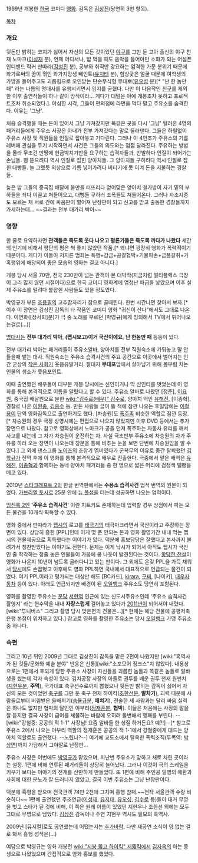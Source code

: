 1999년 개봉한 [[한국]] 코미디 [[영화]]. 감독은 [[김상진]](당연히 3번 항목). 

[[목차]]
=== 개요 ===
뒷돈만 밝히는 코치가 싫어서 자신의 모든 것이었던 [[야구]]를 그만 둔 고아 출신의 야구 천재 노마크([[이성재]] 분), 언제 어디서나, 밥 먹을 때도 음악을 들어야만 소화가 되는 어설픈 인디밴드 락커 딴따라([[강성진]] 분), 공부와 취직만 강요하는 엄격한 가문 분위기 때문에 화가로써의 꿈이 꺾인 화가지망생 뻬인트([[유지태]] 분), 험상궂은 얼굴 때문에 여학생의 가방을 들어주고도 괴롭힘으로 오인받는 단순무식형 무대뽀([[유오성]] 분)[* "난 한 놈만 패" 라는 나름의 명대사를 유행시키면서 입지를 굳혔다. 다만 이 다음작인 [[친구]]를 제외한 이후 출연작들이 하나 같이 망작이라... 게다가 대털은 아예 개봉조차 못하고 프로젝트조차 취소되었다.]. 야심한 시각, 그들이 편의점에 라면을 먹다 말고 주유소를 습격한다. 이유는 '그냥'.

처음 습격했을 때는 돈이 있어서 그냥 가져갔지만 똑같은 곳을 다시 '그냥' 털러온 4명의 패거리들에게 주유소 사장은 아내가 전부 가져갔다는 말로 둘러댄다. 그들은 하릴없이 주유소 사장 및 직원들을 인질로 잡아놓고 기다린다. 그러나 이 4인조가 주유소의 기름 레버에 관심을 두기 시작하면서 사건은 그들의 의도와는 점점 달라진다. 주유하는 방법을 몰라 무조건 만땅에 현금박치기만을 요구하는 습격자들과, 반발하다 인질이 되어가는 손님들. 삥 뜯으려다 역시 인질로 잡힌 양아치들. 그 양아치들 구하려다 역시 인질로 잡힌 대빵들. 늘 그랬듯 외상으로 기름 넣어가려다 버티기에 못 이겨 돈을 지불하는 경찰들.

늦은 밤 그들의 중국집 배달에 불만을 터뜨리다 얻어맞은 양아치 철가방이 자기 밑의 부하들을 죄다 이끌고 쳐들어오고, 대빵들 구하러 조폭들도 쳐들어온다. 그러나 자초지종도 모르는 채 서로 간에 싸움판이 벌어져 난장판이 되고 신고를 받고 출동한 경찰들까지 가세하는데... ~~결과는 전부 대가리 박아~~

=== 영향 ===
한 줄로 요약하자면 '''관객들은 죽도록 웃다 나오고 평론가들은 죽도록 까다가 나왔다''' 세간의 인기에 비해서 평단의 평은 썩 좋지 않았던 작품.[* 왜냐면 굉장히 영화가 폭력적이기 때문이다. 게다가 이들이 저지른 범죄는 폭행+감금+공갈협박+기물파손+금품갈취+가혹행위에 해당되어 좋은 모습의 영화는 결코 아니다.]

개봉 당시 서울 70만, 전국 230만이 넘는 관객이 본 대박작(지금처럼 멀티플렉스 극장이 그리 많지 않던 시절이다)으로 한국 코미디 영화계에 엄청난 파급을 낳았으며 이후 실제 주유소를 털려다 붙잡힌 사람들도 있을 정도였다.

박영규가 부른 [[조용필]]의 고추잠자리가 참으로 골때린다. 한번 시간나면 찾아서 보자.[* 이후 이 장면은 김상진 감독의 타 작품인 코미디 영화 "귀신이 산다"에서도 그대로 나온다. 이연화([장서희]분)가 극 중 노래를 부르던 [박영규]에게 빙의해서 TV에서 튀어나오는걸로(...)]

[[명대사]]는 '''전부 대가리 박아''', '''(펩시보고)이거 국산이에요''', '''난 한놈만 패''' 등등이 있다.

전부 대가리 박아는 패거리들이 주유소알바, 양아치를 전부 직원숙소에 가둬놓고 말 안 들을때 뱉는 대사. 직원숙소는 주유소 습격사건의 주요 공간으로 이곳에서 벌어지는 인간 군상의 [[작은 사회]]가 웃음유발거리. 절대자 '''무대포'''앞에서 살아남기 위해 몸부림 치는 인물의 생쇼가 웃음포인트.

이때 출연했던 배우들이 대부분 개봉 당시에는 신인이거나 막 신인티를 벗었는데 이 영화를 통해 본격적으로 이름을 알렸다고 할 수 있다. 주유소 알바로 나왔던 [정준], [[이요원]], 중국집 배달원으로 분한 [[wiki:"김수로(배우)" 김수로]], 양아치 역인 [[유해진]], [이종혁], 경찰로 나온 [[이원종]], [[김응수]] 등.  만든 사람들 글이 뜰 적에 잠깐 나오는 후일담에는 [[이철용]]이 단역 영화감독으로 출연하기도 했다. [차승원]도 [[폭주족]] 비슷한 역할로 잠깐 등장.[* 차승원의 경우 극장 상영시에는 편집으로 나오지 않았지만 이후 DVD 등에서는 추가장면으로 나왔다. 참고로 영화상에서 노마크가 공을 던져 폭주하는 자동차 유리를 깨서 사고를 내는데 그 차가 차승원이 운전하는 차. 사실 극초반부 주유소에 차승원의 차가 주유를 하러 오는 장면이 나오는데 창문을 통해 비추는 눈을 보면 단번에 차승원임을 알 수있다.] 그 외에 댄스그룹 [[노이즈]]의 초창기 멤버였다가 군복무의 이유로 중간 탈퇴했던 [[김학규]]가 전역 후에 이 영화를 통해 본격적으로 배우로 진출한다. 극중에서 맡은 배역은 [[유해진]], [[이종혁]]과 함께하는 동네 양아치 패거리들 중 한 명으로 짧은 머리에 검정색 멜빵을 메고 있다.

2010년 [[스타크래프트 2]]의 한글 번역판에서는 '''수용소 습격사건''' 업적 번역의 원본이 되었다. [[가브리엘 토시]]로 25분 안에 [[뉴 폴섬]]을 터는데 성공하면 나오는 업적이다. 

[[임진록 2]]엔 ''''주유소 습격사건'''' 이란 치트키도 존재하는데 입력할 경우 상점에서 파는 모든 물건을 10개씩 획득할 수 있다.

영화 중에서 딴따라가 [[펩시]]의 로고를 [[태극]]기의 태극마크라면서 국산이라고 주장하는 장면이 있다. 상당히 흥한 [PPL]인데 이게 몇 푼 안되는 돈과 영화 촬영기간 내내 먹는 펩시의 현물제공으로 획득했다는 이야기가 있다. 덕분에 홍보담당은 잘했다고 본사까지 불려가서 칭찬받았다는 이야기도 전한다. 문제는 이게 낚시가 되어서 아직도 펩시가 국산인 줄 착각하는 정줄 놓은 인물들이 가뭄에 콩 나듯이 발견된다는 것이다. [http://gall.dcgame.in/list.php?id=game_classic&no=1201634 황당한 전설]이 영화가 나온지 10년이 넘도록 굴러다니고 있는 판이다. 그 외에도 온갖 PPL을 가득 채워서 [http://newslibrary.naver.com/viewer/index.nhn?articleId=1999120700099115010&edtNo=16&printCount=1&publishDate=1999-12-07&officeId=00009&pageNo=15&printNo=10542&publishType=00010/ 당시]에도 손꼽혔고 이후에도 영화 PPL하면 국내에서 대표적으로 언급되는 물건이 되었다. 여기 PPL이라고 평가되는 대상만 해도 [BC카드], [[kirara]], [[구찌]], [나이키], [[대우자동차]] 등이 있다. 아래도 언급되지만 배경이 된 [[오일뱅크]] 주유소도 당연히 포함된다. 

영화를 촬영한 주유소는 [[분당]] [[서현역]] 인근에 있는 신도시주유소인데 '주유소 습격사건 촬영지' 라는 현수막을 내내 '''자랑스럽게''' 걸어놓고 있다가 [[2011년]]이 되어서야 내렸다.[wiki:"투니버스" 그리고 촬영 당시 맞은편의 건물은...][* 현재는 해당 건물에 공평저축은행 본점이 위치하고 있다.] 참고로 영화를 촬영한 주유소는 당시 [[오일뱅크]] 가맹 주유소 중 하나다.

=== 속편 ===
그리고 10년 뒤인 2009년 그대로 김상진이 감독을 맡은 2편이 나왔지만 [wiki:"흑역사가 된 것들/문화와 예술 분야" 반응은 신통][wiki:"소포모어 징크스"치 않았다]. 내용상으로는 1편에서 호되게 당한 주유소 사장이 자신들을 괴롭힌 놈들과 똑같은 놈들로 알바생을 썼는데 각자 속성이 있다. 김치공장 사장의 아들로 권투를 배운 권투 천재 원펀치([[지현우]]분, '''주먹'''), 국가대표 축구선수로까지 뽑혔으나 뒷돈만 밝히는 감독이 싫어서 자신의 모든 것이었던 [[축구]]를 그만 둔 축구 천재 하이킥([[조한선]]분, '''발차기'''), 괴력 때문에 사람들로부터 버림받은 들배지기([[송율규]]분, '''매치기'''), 전술한 세 사람과는 달리 싸움 실력은 하나도 없지만 협박의 달인인 야부리([[정재훈]]분, '''협박'''). 이들은 처음에는 사장의 말을 잘 듣지만 결국 사장이 급여를 체불하는 바람에 오히려 돌변해서 행패를 부린다. --[wiki:"강철중: 공공의 적 1-1" 사장님! 요즘 알바들 한 성질 하거든요? 예?!]--[* 참고로 주유소 2에서 나오는 야부리 역할의 정재훈은 공공의 적 1-1에서 강철중에게 대드는 양아치 역할로도 출연했다. --노렸나?--] 여기에 교도소에서 탈옥한 폭력조직(두목역: [[박상면]])까지 가담해서 그야말로 난장판...

주유소 사장은 이번에도 [[박영규]]가 맡았으며, 지난번 주유소가 망하고 새로 차린 곳이라는 설정.
1편에 비해 연루된 패거리들이 상당히 늘어났다. 그러나 이것이 극의 스케일을 키우기 보다는 이야기의 전개를 산만하게 만들었다. 또 1편에 비해 주인공 일행의 애환과 사회에 대한 분노가 잘 드러나지 않았고, 결국 이번 주유소는 그냥 난장판이다.

덕분에 혹평을 받으며 전국관객 74만 2천에 그치며 흥행 참패.~~전작 서울관객 수랑 비슷하다~~ 1편에 출연했던 주조연급([[이성재]], [[유지태]], [[유오성]], [[김수로]] 등)들이 대거 무명을 벗고 스타가 된 것에 비해, 이 쪽은 원래 이름이 있었던 지현우나 조한선 외에는 모두 그대로 무명으로 남았다. [[김상진]] 감독이나 주연 지현우 역시도 필모의 흑역사.

2009년 [뮤지컬]로도 공연했는데 어땠는지는 [[추가바람]]. 다만 재공연 소식이 영 없는 걸로 봐서 흥행 성적은(...)

여담으로 박영규는 영화 개봉전 [[wiki:"지붕 뚫고 하이킥" 지뚫킥]]에서 [[김자옥]]의 아는 동생으로 나왔었으며 간접적으로 영화 홍보를 했었다.
